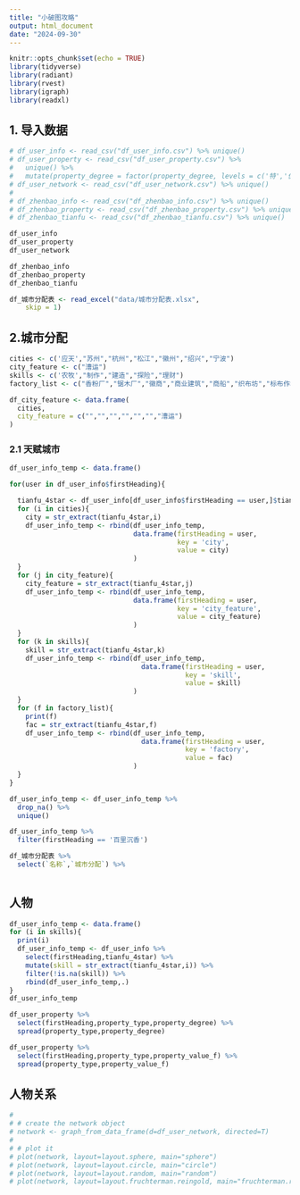 ```yaml
---
title: "小破图攻略"
output: html_document
date: "2024-09-30"
---
```


```r
knitr::opts_chunk$set(echo = TRUE)
library(tidyverse)
library(radiant)
library(rvest)
library(igraph)
library(readxl)
```


## 1. 导入数据


```r
# df_user_info <- read_csv("df_user_info.csv") %>% unique()
# df_user_property <- read_csv("df_user_property.csv") %>% 
#   unique() %>% 
#   mutate(property_degree = factor(property_degree, levels = c('特','优','良','中','差')))
# df_user_network <- read_csv("df_user_network.csv") %>% unique()
# 
# df_zhenbao_info <- read_csv("df_zhenbao_info.csv") %>% unique()
# df_zhenbao_property <- read_csv("df_zhenbao_property.csv") %>% unique() 
# df_zhenbao_tianfu <- read_csv("df_zhenbao_tianfu.csv") %>% unique()
```

```r
df_user_info
df_user_property
df_user_network

df_zhenbao_info
df_zhenbao_property
df_zhenbao_tianfu

df_城市分配表 <- read_excel("data/城市分配表.xlsx",
    skip = 1)
```










## 2.城市分配

```r
cities <- c('应天',"苏州","杭州","松江","徽州","绍兴","宁波")
city_feature <- c("漕运")
skills <- c('农牧',"制作","建造","探险","理财")
factory_list <- c("香粉厂","锯木厂","徽商","商业建筑","商船","织布坊","标布作坊","步天观星","印刷厂")

df_city_feature <- data.frame(
  cities,
  city_feature = c("","","","","","","漕运")
)
```


### 2.1 天赋城市


```r
df_user_info_temp <- data.frame()

for(user in df_user_info$firstHeading){

  tianfu_4star <- df_user_info[df_user_info$firstHeading == user,]$tianfu_4star
  for (i in cities){
    city = str_extract(tianfu_4star,i)
    df_user_info_temp <- rbind(df_user_info_temp,
                               data.frame(firstHeading = user,
                                          key = 'city',
                                          value = city)
                               )
  }
  for (j in city_feature){
    city_feature = str_extract(tianfu_4star,j)
    df_user_info_temp <- rbind(df_user_info_temp,
                               data.frame(firstHeading = user,
                                          key = 'city_feature',
                                          value = city_feature)
                               )
  }
  for (k in skills){
    skill = str_extract(tianfu_4star,k)
    df_user_info_temp <- rbind(df_user_info_temp,
                                 data.frame(firstHeading = user,
                                            key = 'skill',
                                            value = skill)
                               )
  }
  for (f in factory_list){
    print(f)
    fac = str_extract(tianfu_4star,f)
    df_user_info_temp <- rbind(df_user_info_temp,
                                 data.frame(firstHeading = user,
                                            key = 'factory',
                                            value = fac)
                               )
  }
}

df_user_info_temp <- df_user_info_temp %>%
  drop_na() %>%
  unique()

df_user_info_temp %>% 
  filter(firstHeading == '百里沉香')

```

```r

df_城市分配表 %>% 
  select(`名称`,`城市分配`) %>% 
  
```






## 人物

```r
df_user_info_temp <- data.frame()
for (i in skills){
  print(i)
  df_user_info_temp <- df_user_info %>%
    select(firstHeading,tianfu_4star) %>% 
    mutate(skill = str_extract(tianfu_4star,i)) %>% 
    filter(!is.na(skill)) %>% 
    rbind(df_user_info_temp,.)
}
df_user_info_temp
```



```r
df_user_property %>% 
  select(firstHeading,property_type,property_degree) %>% 
  spread(property_type,property_degree)
```


```r
df_user_property %>% 
  select(firstHeading,property_type,property_value_f) %>% 
  spread(property_type,property_value_f)
```













## 人物关系

```r
# 
# # create the network object
# network <- graph_from_data_frame(d=df_user_network, directed=T) 
# 
# # plot it
# plot(network, layout=layout.sphere, main="sphere")
# plot(network, layout=layout.circle, main="circle")
# plot(network, layout=layout.random, main="random")
# plot(network, layout=layout.fruchterman.reingold, main="fruchterman.reingold")
```
